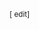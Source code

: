 <font class="noprint" style=" white-space:nowrap; font-size:smaller; ">[{{SERVER}}{{localurl:{{{1}}}|action=edit}} edit]</font>